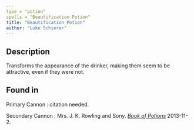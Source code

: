 ```yaml
---
type = "potion"
spells = "Beautification Potion"
title: "Beautification Potion"
author: "Luke Schierer"
---
```


## Description

Transforms the appearance of the drinker, making them seem to be attractive, even if they were not.

## Found in

Primary Cannon
:   citation needed.

Secondary Cannon
:   Mrs. J. K. Rowling and Sony.
    _[Book of Potions](https://harrypotter.fandom.com/wiki/Wonderbook:_Book_of_Potions)_
	2013-11-2. 

